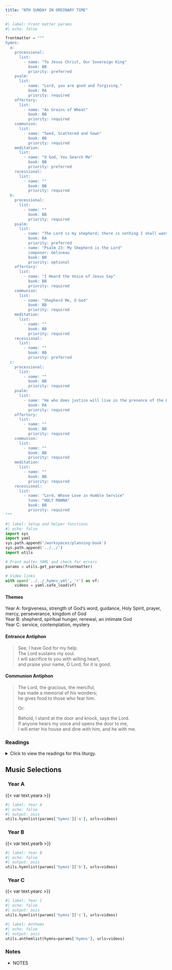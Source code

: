 ```yaml
---
title: "NTH SUNDAY IN ORDINARY TIME"
---
```


```python
#| label: Front matter params
#| echo: false

frontmatter = """
hymns:
  a:
    processional:
      list:
        - name: "To Jesus Christ, Our Sovereign King"
          book: BB
          priority: preferred
    psalm:
      list:
        - name: "Lord, you are good and forgiving."
          book: RA
          priority: required
    offertory:
      list:
        - name: "As Grains of Wheat"
          book: BB
          priority: required
    communion:
      list:
        - name: "Seed, Scattered and Sown"
          book: BB
          priority: required
    meditation:
      list:
        - name: "O God, You Search Me"
          book: BB
          priority: preferred
    recessional:
      list:
        - name: ""
          book: BB
          priority: required
  b:
    processional:
      list:
        - name: ""
          book: BB
          priority: required
    psalm:
      list:
        - name: "The Lord is my shepherd; there is nothing I shall want."
          book: RA
          priority: preferred
        - name: "Psalm 23: My Shepherd is the Lord"
          composer: Gelineau
          book: BB
          priority: optional
    offertory:
      list:
        - name: "I Heard the Voice of Jesus Say"
          book: BB
          priority: required
    communion:
      list:
        - name: "Shepherd Me, O God"
          book: BB
          priority: required
    meditation:
      list:
        - name: ""
          book: BB
          priority: required
    recessional:
      list:
        - name: ""
          book: BB
          priority: preferred
  c:
    processional:
      list:
        - name: ""
          book: BB
          priority: required
    psalm:
      list:
        - name: "He who does justice will live in the presence of the Lord."
          book: RA
          priority: required
    offertory:
      list:
        - name: ""
          book: BB
          priority: required
    communion:
      list:
        - name: ""
          book: BB
          priority: required
    meditation:
      list:
        - name: ""
          book: BB
          priority: required
    recessional:
      list:
        - name: "Lord, Whose Love in Humble Service"
          tune: "HOLY MANNA"
          book: BB
          priority: required
"""
```

```python
#| label: Setup and helper functions
#| echo: false
import sys
import yaml
sys.path.append('/workspaces/planning-book')
sys.path.append('../../')
import utils

# Front matter YAML and check for errors
params = utils.get_params(frontmatter)

# Video links
with open('../../_hymns.yml', 'r') as vf:
    videos = yaml.safe_load(vf)
```

:::  {.red}
#### **Themes**
:::

[Year A:]{.red} forgiveness, strength of God’s word, guidance, Holy
Spirit, prayer, mercy, perseverance, kingdom of God  
[Year B:]{.red} shepherd, spiritual hunger, renewal, an intimate God  
[Year C:]{.red} service, contemplation, mystery  

:::  {.red}
#### **Entrance Antiphon**
:::

> See, I have God for my help.  
> The Lord sustains my soul.  
> I will sacrifice to you with willing heart,  
> and praise your name, O Lord, for it is good.  

:::  {.red}
#### **Communion Antiphon**
:::

> The Lord, the gracious, the merciful,  
> has made a memorial of his wonders;  
> he gives food to those who fear him.  
> 
> [Or:]{.red}  
>
> Behold, I stand at the door and knock, says the Lord.  
> If anyone hears my voice and opens the door to me,  
> I will enter his house and dine with him, and he with me.  

:::: {.content-visible when-format="html"}
::: {.red}
### Readings
:::

<details>
  <summary>Click to view the readings for this liturgy.</summary>

::: {.red}
### &nbsp; Year A

#### First Reading [Wisdom 12:13, 16-19]{style="float:right" .small}
:::

There is no god besides you who have the care of all,  
that you need show you have not unjustly condemned.  
For your might is the source of justice;  
your mastery over all things makes you lenient to all.  
For you show your might when the perfection of your power is disbelieved;  
and in those who know you, you rebuke temerity.  
But though you are master of might, you judge with clemency,  
and with much lenience you govern us;  
for power, whenever you will, attends you.  
And you taught your people, by these deeds,  
that those who are just must be kind;  
and you gave your children good ground for hope  
that you would permit repentance for their sins.  

***

::: {.red}
#### Responsorial Psalm [Psalm 86:5-6, 9-10, 15-16]{style="float:right" .small}
:::

**[℟.]{.red}** **Lord, you are good and forgiving.**  

You, O LORD, are good and forgiving,  
abounding in kindness to all who call upon you.  
Hearken, O LORD, to my prayer  
and attend to the sound of my pleading. **[℟.]{.red}**  

All the nations you have made shall come  
and worship you, O LORD,  
and glorify your name.  
For you are great, and you do wondrous deeds;  
you alone are God. **[℟.]{.red}**  

You, O LORD, are a God merciful and gracious,  
slow to anger, abounding in kindness and fidelity.  
Turn toward me, and have pity on me;  
give your strength to your servant. **[℟.]{.red}**  

***

::: {.red}
#### Second Reading [Romans 8:26-27]{style="float:right" .small}
:::

Brothers and sisters:  
The Spirit comes to the aid of our weakness;  
for we do not know how to pray as we ought,  
but the Spirit himself intercedes with inexpressible groanings.  
And the one who searches hearts  
knows what is the intention of the Spirit,  
because he intercedes for the holy ones  
according to God's will.  

***

::: {.red}
#### Gospel Acclamation [Cf. Matthew 11:25]{style="float:right" .small}
:::

**[℟.]{.red}** **Alleluia, alleluia.**  
Blessed are you, Father, Lord of heaven and earth;  
you have revealed to little ones the mysteries of the kingdom. **[℟.]{.red}**  

***

::: {.red}
#### Gospel [Matthew 13:24-43 or 13:24-30]{style="float:right" .small}
:::

Jesus proposed another parable to the crowds, saying:  
"The kingdom of heaven may be likened  
to a man who sowed good seed in his field.  
While everyone was asleep his enemy came  
and sowed weeds all through the wheat, and then went off.  
When the crop grew and bore fruit, the weeds appeared as well.  
The slaves of the householder came to him and said,  
'Master, did you not sow good seed in your field?  
Where have the weeds come from?'  
He answered, 'An enemy has done this.'  
His slaves said to him,  
'Do you want us to go and pull them up?'  
He replied, 'No, if you pull up the weeds  
you might uproot the wheat along with them.   
Let them grow together until harvest;  
then at harvest time I will say to the harvesters,  
"First collect the weeds and tie them in bundles for burning;  
but gather the wheat into my barn."'"  

He proposed another parable to them.  
"The kingdom of heaven is like a mustard seed  
that a person took and sowed in a field.  
It is the smallest of all the seeds,  
yet when full-grown it is the largest of plants.  
It becomes a large bush,  
and the 'birds of the sky come and dwell in its branches.'"  

He spoke to them another parable.  
"The kingdom of heaven is like yeast  
that a woman took and mixed with three measures of wheat flour  
until the whole batch was leavened."  

All these things Jesus spoke to the crowds in parables.  
He spoke to them only in parables,  
to fulfill what had been said through the prophet:  
I will open my mouth in parables,  
I will announce what has lain hidden from the foundation
of the world.  

Then, dismissing the crowds, he went into the house.  
His disciples approached him and said,  
"Explain to us the parable of the weeds in the field."  
He said in reply, "He who sows good seed is the Son of Man,  
the field is the world, the good seed the children of the kingdom.  
The weeds are the children of the evil one,  
and the enemy who sows them is the devil.  
The harvest is the end of the age, and the harvesters are angels.  
Just as weeds are collected and burned up with fire,  
so will it be at the end of the age.  
The Son of Man will send his angels,  
and they will collect out of his kingdom  
all who cause others to sin and all evildoers.  
They will throw them into the fiery furnace,  
where there will be wailing and grinding of teeth.  
Then the righteous will shine like the sun  
in the kingdom of their Father.  
Whoever has ears ought to hear."  

[Or:]{.red}

Jesus proposed another parable to the crowds, saying:  
"The kingdom of heaven may be likened to a man  
who sowed good seed in his field.  
While everyone was asleep his enemy came  
and sowed weeds all through the wheat, and then went off.  
When the crop grew and bore fruit, the weeds appeared as well.  
The slaves of the householder came to him and said,  
'Master, did you not sow good seed in your field?  
Where have the weeds come from?'  
He answered, 'An enemy has done this.'  
His slaves said to him, 'Do you want us to go and pull them up?'  
He replied, 'No, if you pull up the weeds  
you might uproot the wheat along with them.   
Let them grow together until harvest;  
then at harvest time I will say to the harvesters,  
"First collect the weeds and tie them in bundles for burning;  
but gather the wheat into my barn."'"  

::: {.centered}
{{< var symbols.cross >}} &nbsp; {{< var symbols.cross >}} &nbsp; {{< var symbols.cross >}}
:::

::: {.red}
### &nbsp; Year B

#### First Reading [Jeremiah 23:1-6]{style="float:right" .small}
:::

Woe to the shepherds  
who mislead and scatter the flock of my pasture,  
says the LORD.  
Therefore, thus says the LORD, the God of Israel,  
against the shepherds who shepherd my people:  
You have scattered my sheep and driven them away.  
You have not cared for them,  
but I will take care to punish your evil deeds.  
I myself will gather the remnant of my flock  
from all the lands to which I have driven them  
and bring them back to their meadow;  
there they shall increase and multiply.  
I will appoint shepherds for them who will shepherd them  
so that they need no longer fear and tremble;  
and none shall be missing, says the LORD.  

Behold, the days are coming, says the LORD,  
when I will raise up a righteous shoot to David;  
as king he shall reign and govern wisely,  
he shall do what is just and right in the land.  
In his days Judah shall be saved,  
Israel shall dwell in security.  
This is the name they give him:  
"The LORD our justice."  

***

::: {.red}
#### Responsorial Psalm [Psalm 23:1-3, 3-4, 5, 6]{style="float:right" .small}
:::

**[℟.]{.red}** **The Lord is my shepherd; there is nothing I shall want.**  

The LORD is my shepherd; I shall not want.  
In verdant pastures he gives me repose;  
beside restful waters he leads me;  
he refreshes my soul. **[℟.]{.red}**  

He guides me in right paths  
for his name's sake.  
Even though I walk in the dark valley  
I fear no evil; for you are at my side  
with your rod and your staff  
that give me courage. **[℟.]{.red}**  

You spread the table before me  
in the sight of my foes;  
you anoint my head with oil;  
my cup overflows. **[℟.]{.red}**  

Only goodness and kindness follow me  
all the days of my life;  
and I shall dwell in the house of the LORD  
for years to come. **[℟.]{.red}**  

***

::: {.red}
#### Second Reading [Ephesians 2:13-18]{style="float:right" .small}
:::

Brothers and sisters:  
In Christ Jesus you who once were far off  
have become near by the blood of Christ.  

For he is our peace, he who made both one  
and broke down the dividing wall of enmity, through his flesh,  
abolishing the law with its commandments and legal claims,  
that he might create in himself one new person in place of the two,  
thus establishing peace,  
and might reconcile both with God,  
in one body, through the cross,  
putting that enmity to death by it.  
He came and preached peace to you who were far off  
and peace to those who were near,  
for through him we both have access in one Spirit to the Father.  

***

::: {.red}
#### Gospel Acclamation [John 10:27]{style="float:right" .small}
:::

**[℟.]{.red}** **Alleluia, alleluia.**  
My sheep hear my voice, says the Lord;  
I know them, and they follow me. **[℟.]{.red}**  

***

::: {.red}
#### Gospel [Mark 6:30-34]{style="float:right" .small}
:::

The apostles gathered together with Jesus  
and reported all they had done and taught.  
He said to them,  
“Come away by yourselves to a deserted place and rest a while.”  
People were coming and going in great numbers,  
and they had no opportunity even to eat.  
So they went off in the boat by themselves to a deserted place.  
People saw them leaving and many came to know about it.  
They hastened there on foot from all the towns  
and arrived at the place before them.  

When he disembarked and saw the vast crowd,  
his heart was moved with pity for them,  
for they were like sheep without a shepherd;  
and he began to teach them many things.  

::: {.centered}
{{< var symbols.cross >}} &nbsp; {{< var symbols.cross >}} &nbsp; {{< var symbols.cross >}}
:::

::: {.red}
### &nbsp; Year C

#### First Reading [Genesis 18:1-10a]{style="float:right" .small}
:::

The LORD appeared to Abraham by the terebinth of Mamre,  
as he sat in the entrance of his tent,  
while the day was growing hot.  
Looking up, Abraham saw three men standing nearby.  
When he saw them, he ran from the entrance of the tent to greet them;  
and bowing to the ground, he said:  
"Sir, if I may ask you this favor,  
please do not go on past your servant.  
Let some water be brought, that you may bathe your feet,  
and then rest yourselves under the tree.  
Now that you have come this close to your servant,  
let me bring you a little food, that you may refresh yourselves;  
and afterward you may go on your way."  
The men replied, "Very well, do as you have said."  

Abraham hastened into the tent and told Sarah,  
"Quick, three measures of fine flour! Knead it and make rolls."  
He ran to the herd, picked out a tender, choice steer,  
and gave it to a servant, who quickly prepared it.  
Then Abraham got some curds and milk,  
as well as the steer that had been prepared,  
and set these before the three men;  
and he waited on them under the tree while they ate.  

They asked Abraham, "Where is your wife Sarah?"  
He replied, "There in the tent."  
One of them said, "I will surely return to you about this time next year,  
and Sarah will then have a son."  

***

::: {.red}
#### Responsorial Psalm [Psalm 15:2-3, 3-4, 5]{style="float:right" .small}
:::

**[℟.]{.red}** **He who does justice will live in the presence of the Lord.**  

One who walks blamelessly and does justice;  
who thinks the truth in his heart  
and slanders not with his tongue. **[℟.]{.red}**  

Who harms not his fellow man,  
nor takes up a reproach against his neighbor;  
by whom the reprobate is despised,  
while he honors those who fear the LORD. **[℟.]{.red}**  

Who lends not his money at usury  
and accepts no bribe against the innocent.  
One who does these things  
shall never be disturbed. **[℟.]{.red}**  

***

::: {.red}
#### Second Reading [Colossians 1:24-28]{style="float:right" .small}
:::

Brothers and sisters:  
Now I rejoice in my sufferings for your sake,  
and in my flesh I am filling up  
what is lacking in the afflictions of Christ  
on behalf of his body, which is the church,  
of which I am a minister  
in accordance with God's stewardship given to me  
to bring to completion for you the word of God,  
the mystery hidden from ages and from generations past.  
But now it has been manifested to his holy ones,  
to whom God chose to make known the riches of the glory  
of this mystery among the Gentiles;  
it is Christ in you, the hope for glory.  
It is he whom we proclaim,  
admonishing everyone and teaching everyone with all wisdom,  
that we may present everyone perfect in Christ.  

***

::: {.red}
#### Gospel Acclamation [Cf. Luke 8:15]{style="float:right" .small}
:::

**[℟.]{.red}** **Alleluia, alleluia.**  
Blessed are they who have kept the word with a generous heart  
and yield a harvest through perseverance. **[℟.]{.red}**  

***

::: {.red}
#### Gospel [Luke 10:38-42]{style="float:right" .small}
:::

Jesus entered a village  
where a woman whose name was Martha welcomed him.  
She had a sister named Mary  
who sat beside the Lord at his feet listening to him speak.  
Martha, burdened with much serving, came to him and said,  
"Lord, do you not care  
that my sister has left me by myself to do the serving?  
Tell her to help me."  
The Lord said to her in reply,  
"Martha, Martha, you are anxious and worried about many things.  
There is need of only one thing.  
Mary has chosen the better part  
and it will not be taken from her."  

::: {.centered}
{{< var symbols.cross >}} &nbsp; {{< var symbols.cross >}} &nbsp; {{< var symbols.cross >}}
:::

</details>
::::

::: {.red}
## Music Selections
:::

::: {.titlered}
### &nbsp; Year A
:::
{{< var text.yeara >}}

```python
#| label: Year A
#| echo: false
#| output: asis
utils.hymnlist(params['hymns']['a'], urls=videos)
```

::: {.titlered}
### &nbsp; Year B
:::
{{< var text.yearb >}}

```python
#| label: Year B
#| echo: false
#| output: asis
utils.hymnlist(params['hymns']['b'], urls=videos)
```

::: {.titlered}
### &nbsp; Year C
:::
{{< var text.yearc >}}

```python
#| label: Year C
#| echo: false
#| output: asis
utils.hymnlist(params['hymns']['c'], urls=videos)
```


```python
#| label: Anthems
#| echo: false
#| output: asis
utils.anthemlist(hymns=params['hymns'], urls=videos)
```

::: {.red}
### Notes
:::

* NOTES